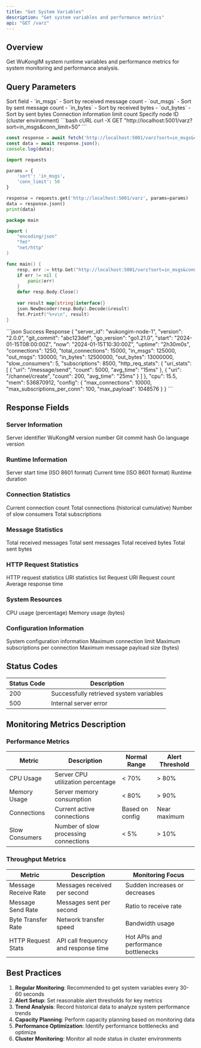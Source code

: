 ```yaml
---
title: "Get System Variables"
description: "Get system variables and performance metrics"
api: "GET /varz"
---
```


## Overview

Get WuKongIM system runtime variables and performance metrics for system monitoring and performance analysis.

## Query Parameters

<ParamField query="sort" type="string" default="in_msgs">
Sort field
- `in_msgs` - Sort by received message count
- `out_msgs` - Sort by sent message count
- `in_bytes` - Sort by received bytes
- `out_bytes` - Sort by sent bytes
</ParamField>

<ParamField query="conn_limit" type="integer" default={20}>
Connection information limit count
</ParamField>

<ParamField query="node_id" type="integer">
Specify node ID (cluster environment)
</ParamField>

<RequestExample>
```bash cURL
curl -X GET "http://localhost:5001/varz?sort=in_msgs&conn_limit=50"
```

```javascript JavaScript
const response = await fetch('http://localhost:5001/varz?sort=in_msgs&conn_limit=50');
const data = await response.json();
console.log(data);
```

```python Python
import requests

params = {
    'sort': 'in_msgs',
    'conn_limit': 50
}

response = requests.get('http://localhost:5001/varz', params=params)
data = response.json()
print(data)
```

```go Go
package main

import (
    "encoding/json"
    "fmt"
    "net/http"
)

func main() {
    resp, err := http.Get("http://localhost:5001/varz?sort=in_msgs&conn_limit=50")
    if err != nil {
        panic(err)
    }
    defer resp.Body.Close()
    
    var result map[string]interface{}
    json.NewDecoder(resp.Body).Decode(&result)
    fmt.Printf("%+v\n", result)
}
```
</RequestExample>

<ResponseExample>
```json Success Response
{
  "server_id": "wukongim-node-1",
  "version": "2.0.0",
  "git_commit": "abc123def",
  "go_version": "go1.21.0",
  "start": "2024-01-15T08:00:00Z",
  "now": "2024-01-15T10:30:00Z",
  "uptime": "2h30m0s",
  "connections": 1250,
  "total_connections": 15000,
  "in_msgs": 125000,
  "out_msgs": 130000,
  "in_bytes": 12500000,
  "out_bytes": 13000000,
  "slow_consumers": 5,
  "subscriptions": 8500,
  "http_req_stats": {
    "uri_stats": [
      {
        "uri": "/message/send",
        "count": 5000,
        "avg_time": "15ms"
      },
      {
        "uri": "/channel/create",
        "count": 200,
        "avg_time": "25ms"
      }
    ]
  },
  "cpu": 15.5,
  "mem": 536870912,
  "config": {
    "max_connections": 10000,
    "max_subscriptions_per_conn": 100,
    "max_payload": 1048576
  }
}
```
</ResponseExample>

## Response Fields

### Server Information

<ResponseField name="server_id" type="string" required>
Server identifier
</ResponseField>

<ResponseField name="version" type="string" required>
WuKongIM version number
</ResponseField>

<ResponseField name="git_commit" type="string" required>
Git commit hash
</ResponseField>

<ResponseField name="go_version" type="string" required>
Go language version
</ResponseField>

### Runtime Information

<ResponseField name="start" type="string" required>
Server start time (ISO 8601 format)
</ResponseField>

<ResponseField name="now" type="string" required>
Current time (ISO 8601 format)
</ResponseField>

<ResponseField name="uptime" type="string" required>
Runtime duration
</ResponseField>

### Connection Statistics

<ResponseField name="connections" type="integer" required>
Current connection count
</ResponseField>

<ResponseField name="total_connections" type="integer" required>
Total connections (historical cumulative)
</ResponseField>

<ResponseField name="slow_consumers" type="integer" required>
Number of slow consumers
</ResponseField>

<ResponseField name="subscriptions" type="integer" required>
Total subscriptions
</ResponseField>

### Message Statistics

<ResponseField name="in_msgs" type="integer" required>
Total received messages
</ResponseField>

<ResponseField name="out_msgs" type="integer" required>
Total sent messages
</ResponseField>

<ResponseField name="in_bytes" type="integer" required>
Total received bytes
</ResponseField>

<ResponseField name="out_bytes" type="integer" required>
Total sent bytes
</ResponseField>

### HTTP Request Statistics

<ResponseField name="http_req_stats" type="object" required>
HTTP request statistics
<Expandable title="http_req_stats fields">
<ResponseField name="http_req_stats.uri_stats" type="array">
URI statistics list
<ResponseField name="http_req_stats.uri_stats[].uri" type="string">
Request URI
</ResponseField>
<ResponseField name="http_req_stats.uri_stats[].count" type="integer">
Request count
</ResponseField>
<ResponseField name="http_req_stats.uri_stats[].avg_time" type="string">
Average response time
</ResponseField>
</ResponseField>
</Expandable>
</ResponseField>

### System Resources

<ResponseField name="cpu" type="number" required>
CPU usage (percentage)
</ResponseField>

<ResponseField name="mem" type="integer" required>
Memory usage (bytes)
</ResponseField>

### Configuration Information

<ResponseField name="config" type="object" required>
System configuration information
<Expandable title="config fields">
<ResponseField name="config.max_connections" type="integer">
Maximum connection limit
</ResponseField>
<ResponseField name="config.max_subscriptions_per_conn" type="integer">
Maximum subscriptions per connection
</ResponseField>
<ResponseField name="config.max_payload" type="integer">
Maximum message payload size (bytes)
</ResponseField>
</Expandable>
</ResponseField>

## Status Codes

| Status Code | Description |
|-------------|-------------|
| 200 | Successfully retrieved system variables |
| 500 | Internal server error |

## Monitoring Metrics Description

### Performance Metrics

| Metric | Description | Normal Range | Alert Threshold |
|--------|-------------|--------------|-----------------|
| CPU Usage | Server CPU utilization percentage | < 70% | > 80% |
| Memory Usage | Server memory consumption | < 80% | > 90% |
| Connections | Current active connections | Based on config | Near maximum |
| Slow Consumers | Number of slow processing connections | < 5% | > 10% |

### Throughput Metrics

| Metric | Description | Monitoring Focus |
|--------|-------------|------------------|
| Message Receive Rate | Messages received per second | Sudden increases or decreases |
| Message Send Rate | Messages sent per second | Ratio to receive rate |
| Byte Transfer Rate | Network transfer speed | Bandwidth usage |
| HTTP Request Stats | API call frequency and response time | Hot APIs and performance bottlenecks |

## Best Practices

1. **Regular Monitoring**: Recommended to get system variables every 30-60 seconds
2. **Alert Setup**: Set reasonable alert thresholds for key metrics
3. **Trend Analysis**: Record historical data to analyze system performance trends
4. **Capacity Planning**: Perform capacity planning based on monitoring data
5. **Performance Optimization**: Identify performance bottlenecks and optimize
6. **Cluster Monitoring**: Monitor all node status in cluster environments
